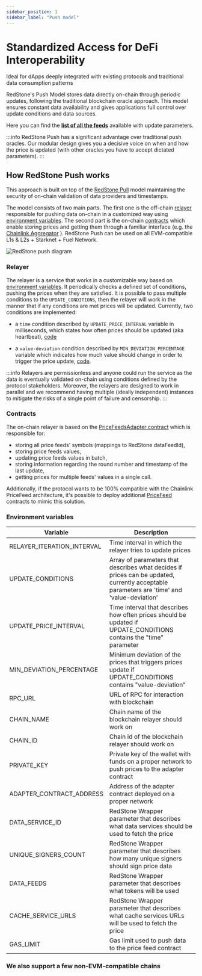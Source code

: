 ```yaml
---
sidebar_position: 1
sidebar_label: "Push model"
---
```



# Standardized Access for DeFi Interoperability

Ideal for dApps deeply integrated with existing protocols and traditional data consumption patterns

RedStone's Push Model stores data directly on-chain through periodic updates, following the traditional blockchain oracle approach. This model ensures constant data availability and gives applications full control over update conditions and data sources.

Here you can find the [**list of all the feeds**](https://app.redstone.finance/app/feeds/) available with update parameters.

:::info
RedStone Push has a significant advantage over traditional push oracles. Our modular design gives you a decisive voice on when and how the price is updated (with other oracles you have to accept dictated parameters).
:::

## How RedStone Push works

This approach is built on top of the [RedStone Pull](./redstone-pull.mdx) model maintaining the security of on-chain validation of data providers and timestamps.

The model consists of two main parts. The first one is the off-chain [relayer](#relayer) responsible for pushing data on-chain in a customized way using [environment variables](#environment-variables). The second part is the on-chain [contracts](#contracts) which enable storing prices and getting them through a familiar interface (e.g. the [Chainlink Aggregator](https://github.com/smartcontractkit/chainlink/blob/develop/contracts/src/v0.7/interfaces/AggregatorV3Interface.sol) ). RedStone Push can be used on all EVM-compatible L1s & L2s + Starknet + Fuel Network.

<!-- TODO: maybe we should update the text in the diagram (it has old "Classic" word)  -->

![RedStone push diagram](/img/redstone-push.png)

### Relayer

The relayer is a service that works in a customizable way based on [environment variables](#environment-variables). It periodically checks a defined set of conditions, pushing the prices when they are satisfied. It is possible to pass multiple conditions to the `UPDATE_CONDITIONS`, then the relayer will work in the manner that if any conditions are met prices will be updated. Currently, two conditions are implemented:

- a `time` condition described by `UPDATE_PRICE_INTERVAL` variable in milliseconds, which states how often prices should be updated (aka heartbeat), [code](https://github.com/redstone-finance/redstone-oracles-monorepo/blob/main/packages/on-chain-relayer/src/core/update-conditions/time-condition.ts)

- a `value-deviation` condition described by `MIN_DEVIATION_PERCENTAGE` variable which indicates how much value should change in order to trigger the price update, [code](https://github.com/redstone-finance/redstone-oracles-monorepo/blob/main/packages/on-chain-relayer/src/core/update-conditions/value-deviation-condition.ts).

:::info
Relayers are permissionless and anyone could run the service as the data is eventually validated on-chain using conditions defined by the protocol stakeholders. Moreover, the relayers are designed to work in parallel and we recommend having multiple (ideally independent) instances to mitigate the risks of a single point of failure and censorship.
:::

### Contracts

The on-chain relayer is based on the [PriceFeedsAdapter contract](https://github.com/redstone-finance/redstone-oracles-monorepo/blob/main/packages/on-chain-relayer/contracts/core/RedstoneAdapterBase.sol) which is responsible for:

- storing all price feeds' symbols (mappings to RedStone dataFeedId),
- storing price feeds values,
- updating price feeds values in batch,
- storing information regarding the round number and timestamp of the last update,
- getting prices for multiple feeds' values in a single call.

Additionally, if the protocol wants to be 100% compatible with the Chainlink PriceFeed architecture, it's possible to deploy additional [PriceFeed](https://github.com/redstone-finance/redstone-oracles-monorepo/blob/main/packages/on-chain-relayer/contracts/price-feeds/PriceFeedBase.sol) contracts to mimic this solution.

### Environment variables

| Variable                   | Description                                                                                                                                |
| -------------------------- | ------------------------------------------------------------------------------------------------------------------------------------------ |
| RELAYER_ITERATION_INTERVAL | Time interval in which the relayer tries to update prices                                                                                  |
| UPDATE_CONDITIONS          | Array of parameters that describes what decides if prices can be updated, currently acceptable parameters are 'time' and 'value-deviation' |
| UPDATE_PRICE_INTERVAL      | Time interval that describes how often prices should be updated if UPDATE_CONDITIONS contains the "time" parameter                         |
| MIN_DEVIATION_PERCENTAGE   | Minimum deviation of the prices that triggers prices update if UPDATE_CONDITIONS contains "value-deviation"                                |
| RPC_URL                    | URL of RPC for interaction with blockchain                                                                                                 |
| CHAIN_NAME                 | Chain name of the blockchain relayer should work on                                                                                        |
| CHAIN_ID                   | Chain id of the blockchain relayer should work on                                                                                          |
| PRIVATE_KEY                | Private key of the wallet with funds on a proper network to push prices to the adapter contract                                            |
| ADAPTER_CONTRACT_ADDRESS   | Address of the adapter contract deployed on a proper network                                                                               |
| DATA_SERVICE_ID            | RedStone Wrapper parameter that describes what data services should be used to fetch the price                                             |
| UNIQUE_SIGNERS_COUNT       | RedStone Wrapper parameter that describes how many unique signers should sign price data                                                   |
| DATA_FEEDS                 | RedStone Wrapper parameter that describes what tokens will be used                                                                         |
| CACHE_SERVICE_URLS         | RedStone Wrapper parameter that describes what cache services URLs will be used to fetch the price                                         |
| GAS_LIMIT                  | Gas limit used to push data to the price feed contract                                                                                     |

### We also support a few non-EVM-compatible chains

<DocCardList />
